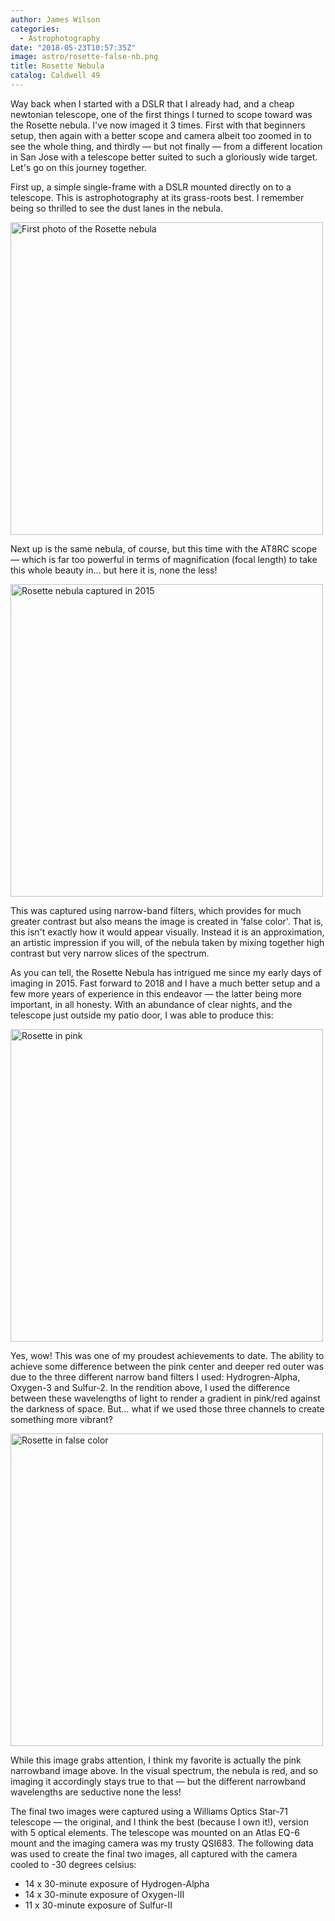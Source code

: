 ```yaml
---
author: James Wilson
categories:
  - Astrophotography
date: "2018-05-23T10:57:35Z"
image: astro/rosette-false-nb.png
title: Rosette Nebula
catalog: Caldwell 49
---
```



Way back when I started with a DSLR that I already had, and a cheap newtonian telescope, one of the first things I turned to scope toward was the Rosette nebula. I've now imaged it 3 times. First with that beginners setup, then again with a better scope and camera albeit too zoomed in to see the whole thing, and thirdly — but not finally — from a different location in San Jose with a telescope better suited to such a gloriously wide target. Let's go on this journey together.

First up, a simple single-frame with a DSLR mounted directly on to a telescope. This is astrophotography at its grass-roots best. I remember being so thrilled to see the dust lanes in the nebula.

<Image
  src="/astro/rosette-first.jpg"
  width="500"
  aspectRatio="16:9"
  format="webp"
  alt="First photo of the Rosette nebula"
/>

Next up is the same nebula, of course, but this time with the AT8RC scope — which is far too powerful in terms of magnification (focal length) to take this whole beauty in… but here it is, none the less!

<Image
  src="/astro/rosette-2015.jpg"
  width="500"
  height="500"
  format="webp"
  alt="Rosette nebula captured in 2015"
/>

This was captured using narrow-band filters, which provides for much greater contrast but also means the image is created in ‘false color'. That is, this isn't exactly how it would appear visually. Instead it is an approximation, an artistic impression if you will, of the nebula taken by mixing together high contrast but very narrow slices of the spectrum.

As you can tell, the Rosette Nebula has intrigued me since my early days of imaging in 2015. Fast forward to 2018 and I have a much better setup and a few more years of experience in this endeavor — the latter being more important, in all honesty. With an abundance of clear nights, and the telescope just outside my patio door, I was able to produce this:

<Image
  src="/astro/rosette-pink.png"
  width="500"
  height="500"
  format="webp"
  alt="Rosette in pink"
/>

Yes, wow! This was one of my proudest achievements to date. The ability to achieve some difference between the pink center and deeper red outer was due to the three different narrow band filters I used: Hydrogren-Alpha, Oxygen-3 and Sulfur-2. In the rendition above, I used the difference between these wavelengths of light to render a gradient in pink/red against the darkness of space. But… what if we used those three channels to create something more vibrant?

<Image
  src="/astro/rosette-false-nb.png"
  width="500"
  height="500"
  format="webp"
  alt="Rosette in false color"
/>

While this image grabs attention, I think my favorite is actually the pink narrowband image above. In the visual spectrum, the nebula is red, and so imaging it accordingly stays true to that — but the different narrowband wavelengths are seductive none the less!

The final two images were captured using a Williams Optics Star-71 telescope — the original, and I think the best (because I own it!), version with 5 optical elements. The telescope was mounted on an Atlas EQ-6 mount and the imaging camera was my trusty QSI683. The following data was used to create the final two images, all captured with the camera cooled to -30 degrees celsius:

- 14 x 30-minute exposure of Hydrogen-Alpha
- 14 x 30-minute exposure of Oxygen-III
- 11 x 30-minute exposure of Sulfur-II
